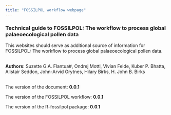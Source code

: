 ```yaml
---
title: "FOSSILPOL workflow webpage"
---
```


### Technical guide to FOSSILPOL: The workflow to process global palaeoecological pollen data

This websites should serve as additional source of information for FOSSILPOL: The workflow to process global palaeoecological pollen data.
<br></br>

**Authors**: Suzette G.A. Flantua#, Ondrej Mottl, Vivian Felde, Kuber P. Bhatta, Alistair Seddon, John-Arvid Grytnes, Hilary Birks, H. John B. Birks
<br></br>

The version of the document: **0.0.1**

The version of the FOSSILPOL workflow: **0.0.1**

The version of the R-fossilpol package: **0.0.1**
